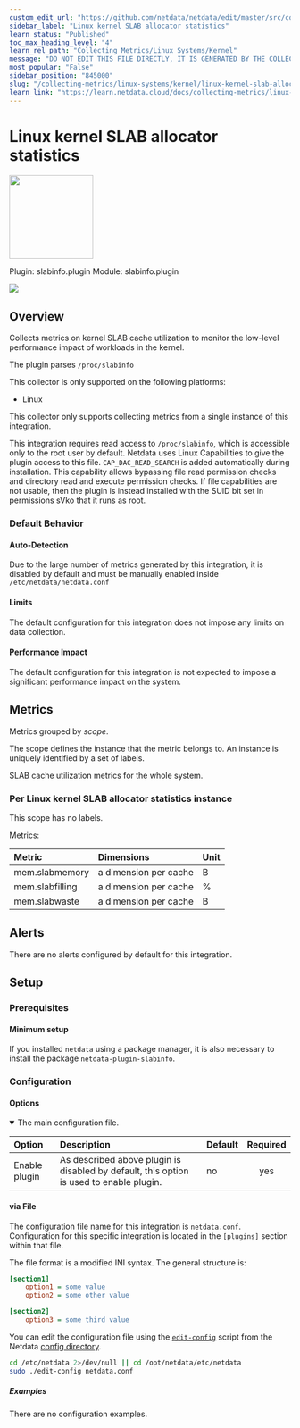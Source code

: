```yaml
---
custom_edit_url: "https://github.com/netdata/netdata/edit/master/src/collectors/slabinfo.plugin/metadata.yaml"
sidebar_label: "Linux kernel SLAB allocator statistics"
learn_status: "Published"
toc_max_heading_level: "4"
learn_rel_path: "Collecting Metrics/Linux Systems/Kernel"
message: "DO NOT EDIT THIS FILE DIRECTLY, IT IS GENERATED BY THE COLLECTOR'S metadata.yaml FILE"
most_popular: "False"
sidebar_position: "845000"
slug: "/collecting-metrics/linux-systems/kernel/linux-kernel-slab-allocator-statistics"
learn_link: "https://learn.netdata.cloud/docs/collecting-metrics/linux-systems/kernel/linux-kernel-slab-allocator-statistics"
---
```



# Linux kernel SLAB allocator statistics


<img src="https://netdata.cloud/img/linuxserver.svg" width="150"/>


Plugin: slabinfo.plugin
Module: slabinfo.plugin

<img src="https://img.shields.io/badge/maintained%20by-Netdata-%2300ab44" />

## Overview

Collects metrics on kernel SLAB cache utilization to monitor the low-level performance impact of workloads in the kernel.


The plugin parses `/proc/slabinfo`

This collector is only supported on the following platforms:

- Linux

This collector only supports collecting metrics from a single instance of this integration.

This integration requires read access to `/proc/slabinfo`, which is accessible only to the root user by default. Netdata uses Linux Capabilities to give the plugin access to this file. `CAP_DAC_READ_SEARCH` is added automatically during installation. This capability allows bypassing file read permission checks and directory read and execute permission checks. If file capabilities are not usable, then the plugin is instead installed with the SUID bit set in permissions sVko that it runs as root.


### Default Behavior

#### Auto-Detection

Due to the large number of metrics generated by this integration, it is disabled by default and must be manually enabled inside `/etc/netdata/netdata.conf`


#### Limits

The default configuration for this integration does not impose any limits on data collection.

#### Performance Impact

The default configuration for this integration is not expected to impose a significant performance impact on the system.

## Metrics

Metrics grouped by *scope*.

The scope defines the instance that the metric belongs to. An instance is uniquely identified by a set of labels.

SLAB cache utilization metrics for the whole system.

### Per Linux kernel SLAB allocator statistics instance



This scope has no labels.

Metrics:

| Metric | Dimensions | Unit |
|:------|:----------|:----|
| mem.slabmemory | a dimension per cache | B |
| mem.slabfilling | a dimension per cache | % |
| mem.slabwaste | a dimension per cache | B |



## Alerts

There are no alerts configured by default for this integration.


## Setup


### Prerequisites

#### Minimum setup

If you installed `netdata` using a package manager, it is also necessary to install the package `netdata-plugin-slabinfo`.


### Configuration

#### Options



<details open>
<summary>The main configuration file.</summary>



| Option | Description | Default | Required |
|:-----|:------------|:--------|:---------:|
| Enable plugin | As described above plugin is disabled by default, this option is used to enable plugin. | no | yes |


</details>



#### via File

The configuration file name for this integration is `netdata.conf`.
Configuration for this specific integration is located in the `[plugins]` section within that file.

The file format is a modified INI syntax. The general structure is:

```ini
[section1]
    option1 = some value
    option2 = some other value

[section2]
    option3 = some third value
```
You can edit the configuration file using the [`edit-config`](/docs/netdata-agent/configuration#edit-a-configuration-file-using-edit-config) script from the
Netdata [config directory](/docs/netdata-agent/configuration#the-netdata-config-directory).

```bash
cd /etc/netdata 2>/dev/null || cd /opt/netdata/etc/netdata
sudo ./edit-config netdata.conf
```

##### Examples
There are no configuration examples.



